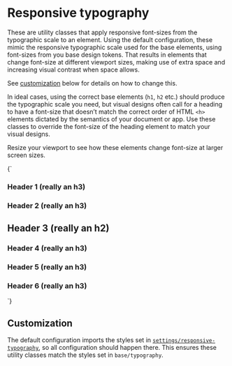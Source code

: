 
<Meta title="Utilities/responsive typography" />

# Responsive typography

These are utility classes that apply responsive font-sizes from the typographic scale to an element. Using the default configuration, these mimic the responsive typographic scale used for the base elements, using font-sizes from you base design tokens. That results in elements that change font-size at different viewport sizes, making use of extra space and increasing visual contrast when space allows.

See [customization](#customization) below for details on how to change this.

In ideal cases, using the correct base elements (`h1`, `h2` etc.) should produce the typographic scale you need, but visual designs often call for a heading to have a font-size that doesn’t match the correct order of HTML `<h>` elements dictated by the semantics of your document or app. Use these classes to override the font-size of the heading element to match your visual designs.

Resize your viewport to see how these elements change font-size at larger screen sizes.

<Canvas>
  <Story name="Typography">
    {`
      <h3 class="u-h1">Header 1 (really an h3)</h3>
      <h3 class="u-h2">Header 2 (really an h3)</h3>
      <h2 class="u-h3">Header 3 (really an h2)</h2>
      <h3 class="u-h4">Header 4 (really an h3)</h3>
      <h3 class="u-h5">Header 5 (really an h3)</h3>
      <h3 class="u-h6">Header 6 (really an h3)</h3>
    `}
  </Story>
</Canvas>

## Customization

The default configuration imports the styles set in [`settings/responsive-typography`](/docs/design-tokens-typography--page), so all configuration should happen there. This ensures these utility classes match the styles set in `base/typography`.
